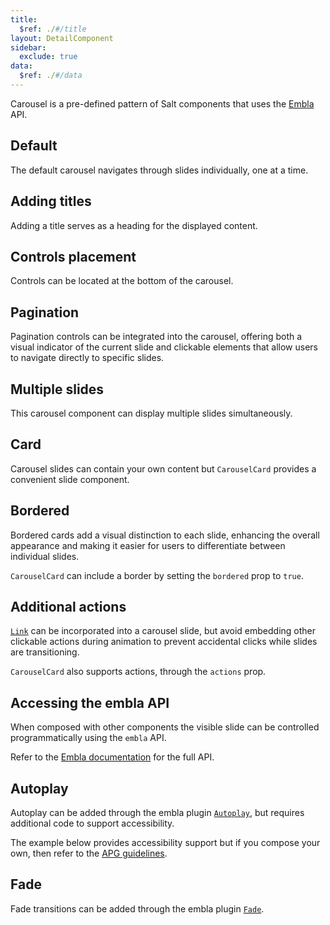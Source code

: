 ```yaml
---
title:
  $ref: ./#/title
layout: DetailComponent
sidebar:
  exclude: true
data:
  $ref: ./#/data
---
```


Carousel is a pre-defined pattern of Salt components that uses the [Embla](https://www.embla-carousel.com/) API.

## Default

The default carousel navigates through slides individually, one at a time.

<LivePreview componentName="carousel" exampleName="Default" />

## Adding titles

Adding a title serves as a heading for the displayed content.

<LivePreview componentName="carousel" exampleName="Title" />

## Controls placement

Controls can be located at the bottom of the carousel.

<LivePreview componentName="carousel" exampleName="BottomControls" />

## Pagination

Pagination controls can be integrated into the carousel, offering both a visual indicator of the current slide and clickable elements that allow users to navigate directly to specific slides.

<LivePreview componentName="carousel" exampleName="Pagination" />

## Multiple slides

This carousel component can display multiple slides simultaneously.

<LivePreview componentName="carousel" exampleName="MultipleSlides" />

## Card

Carousel slides can contain your own content but `CarouselCard` provides a convenient slide component.

<LivePreview componentName="carousel" exampleName="Card" />

## Bordered

Bordered cards add a visual distinction to each slide, enhancing the overall appearance and making it easier for users to differentiate between individual slides.

`CarouselCard` can include a border by setting the `bordered` prop to `true`.

<LivePreview componentName="carousel" exampleName="BorderedCard" />

## Additional actions

[`Link`](../link) can be incorporated into a carousel slide, but avoid embedding other clickable actions during animation to prevent accidental clicks while slides are transitioning.

`CarouselCard` also supports actions, through the `actions` prop.

<LivePreview componentName="carousel" exampleName="CardActions" />

## Accessing the embla API

When composed with other components the visible slide can be controlled programmatically using the `embla` API.

Refer to the [Embla documentation](https://www.embla-carousel.com/) for the full API.

<LivePreview componentName="carousel" exampleName="ControlledCarousel" />

## Autoplay

Autoplay can be added through the embla plugin [`Autoplay`](https://www.embla-carousel.com/plugins/autoplay/), but requires additional code to support accessibility.

The example below provides accessibility support but if you compose your own, then refer to the [APG guidelines](https://www.w3.org/WAI/ARIA/apg/patterns/carousel/).

<LivePreview componentName="carousel" exampleName="Autoplay" />

## Fade

Fade transitions can be added through the embla plugin [`Fade`](https://www.embla-carousel.com/plugins/fade/).

<LivePreview componentName="carousel" exampleName="Fade" />
